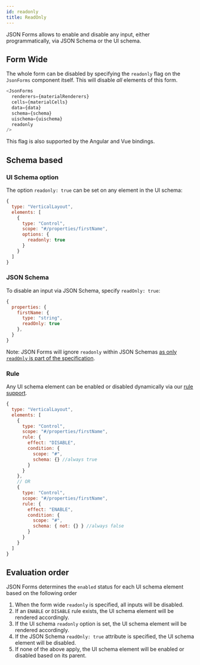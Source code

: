 ```yaml
---
id: readonly
title: ReadOnly
---
```



JSON Forms allows to enable and disable any input, either programmatically, via JSON Schema or the UI schema.

## Form Wide

The whole form can be disabled by specifying the `readonly` flag on the `JsonForms` component itself.
This will disable *all* elements of this form.

```js
<JsonForms
  renderers={materialRenderers}
  cells={materialCells}
  data={data}
  schema={schema}
  uischema={uischema}
  readonly
/>
```

This flag is also supported by the Angular and Vue bindings.

<ReadOnlyConfig />

## Schema based

### UI Schema option

The option `readonly: true` can be set on any element in the UI schema:

```js
{
  type: "VerticalLayout",
  elements: [
    {
      type: "Control",
      scope: "#/properties/firstName",
      options: {
        readonly: true
      }
    }
  ]
}
```

<ReadOnlyUiSchema />

### JSON Schema

To disable an input via JSON Schema, specify `readOnly: true`:

```js
{
  properties: {
    firstName: {
      type: "string",
      readOnly: true
    },
  }
}
```

Note: JSON Forms will ignore `readonly` within JSON Schemas [as only `readOnly` is part of the specification](https://json-schema.org/draft/2020-12/json-schema-validation.html#rfc.section.9.4).

<ReadOnlySchema />

### Rule

Any UI schema element can be enabled or disabled dynamically via our [rule support](/docs/uischema/rules).

```js
{
  type: "VerticalLayout",
  elements: [
    {
      type: "Control",
      scope: "#/properties/firstName",
      rule: {
        effect: "DISABLE",
        condition: {
          scope: "#",
          schema: {} //always true
        }
      }
    },
    // OR
    {
      type: "Control",
      scope: "#/properties/firstName",
      rule: {
        effect: "ENABLE",
        condition: {
          scope: "#",
          schema: { not: {} } //always false
        }
      }
    }
  ]
}
```

<ReadOnlyRule />

## Evaluation order

JSON Forms determines the `enabled` status for each UI schema element based on the following order

1. When the form wide `readonly` is specified, all inputs will be disabled.
2. If an `ENABLE` or `DISABLE` rule exists, the UI schema element will be rendered accordingly.
3. If the UI schema `readonly` option is set, the UI schema element will be rendered accordingly.
4. If the JSON Schema `readOnly: true` attribute is specified, the UI schema element will be disabled.
5. If none of the above apply, the UI schema element will be enabled or disabled based on its parent.
